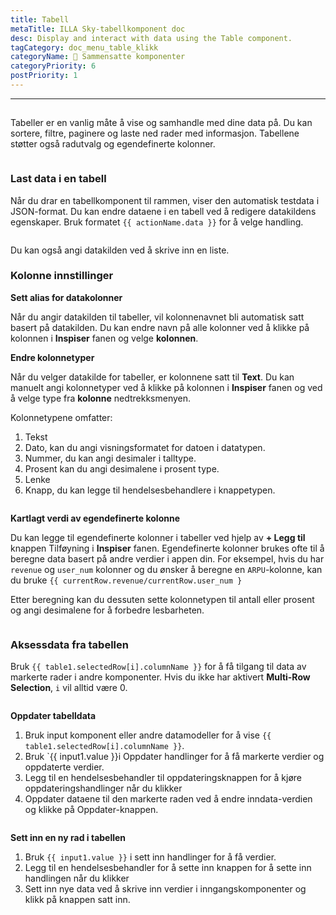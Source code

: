 ```yaml
---
title: Tabell
metaTitle: ILLA Sky-tabellkomponent doc
desc: Display and interact with data using the Table component.
tagCategory: doc_menu_table_klikk
categoryName: 🧬 Sammensatte komponenter
categoryPriority: 6
postPriority: 1
---
```


* * *

## <h2 hidden>Table</h2>

Tabeller er en vanlig måte å vise og samhandle med dine data på. Du kan sortere, filtre, paginere og laste ned rader med informasjon. Tabellene støtter også radutvalg og egendefinerte kolonner.

<img
  src='https://cdn.illacloud.com/official-website/img/docs/assemble/table.png'
  alt=""
/>

### Last data i en tabell

Når du drar en tabellkomponent til rammen, viser den automatisk testdata i JSON-format. Du kan endre dataene i en tabell ved å redigere datakildens egenskaper. Bruk formatet `{{ actionName.data }}` for å velge handling.

<img
  src='https://cdn.illacloud.com/official-website/img/docs/assemble/table1.png'
  alt=""
/>

Du kan også angi datakilden ved å skrive inn en liste.

### Kolonne innstillinger

**Sett alias for datakolonner**

Når du angir datakilden til tabeller, vil kolonnenavnet bli automatisk satt basert på datakilden. Du kan endre navn på alle kolonner ved å klikke på kolonnen i **Inspiser** fanen og velge **kolonnen**.

**Endre kolonnetyper**

Når du velger datakilde for tabeller, er kolonnene satt til **Text**. Du kan manuelt angi kolonnetyper ved å klikke på kolonnen i **Inspiser** fanen og ved å velge type fra **kolonne** nedtrekksmenyen.

Kolonnetypene omfatter:

1.  Tekst
2.  Dato, kan du angi visningsformatet for datoen i datatypen.
3.  Nummer, du kan angi desimaler i talltype.
4.  Prosent kan du angi desimalene i prosent type.
5.  Lenke
6.  Knapp, du kan legge til hendelsesbehandlere i knappetypen.

<img
  src='https://cdn.illacloud.com/official-website/img/docs/assemble/table2.png'
  alt=""
/>

**Kartlagt verdi av egendefinerte kolonne**

Du kan legge til egendefinerte kolonner i tabeller ved hjelp av **+ Legg til** knappen Tilføyning i **Inspiser** fanen. Egendefinerte kolonner brukes ofte til å beregne data basert på andre verdier i appen din. For eksempel, hvis du har `revenue` og `user_num` kolonner og du ønsker å beregne en `ARPU`-kolonne, kan du bruke `{{ currentRow.revenue/currentRow.user_num }`

Etter beregning kan du dessuten sette kolonnetypen til antall eller prosent og angi desimalene for å forbedre lesbarheten.

<img
  src='https://cdn.illacloud.com/official-website/img/docs/assemble/table3.png'
  alt=""
/>

### Aksessdata fra tabellen

Bruk `{{ table1.selectedRow[i].columnName }}` for å få tilgang til data av markerte rader i andre komponenter. Hvis du ikke har aktivert **Multi-Row Selection**, `i` vil alltid være 0.

<img
  src='https://cdn.illacloud.com/official-website/img/docs/assemble/table4.png'
  alt=""
/>

**Oppdater tabelldata**

1.  Bruk input komponent eller andre datamodeller for å vise `{{ table1.selectedRow[i].columnName }}`.
2.  Bruk \`{{ input1.value }}i Oppdater handlinger for å få markerte verdier og oppdaterte verdier.
3.  Legg til en hendelsesbehandler til oppdateringsknappen for å kjøre oppdateringshandlinger når du klikker
4.  Oppdater dataene til den markerte raden ved å endre inndata-verdien og klikke på Oppdater-knappen.

<img
  src='https://cdn.illacloud.com/official-website/img/docs/assemble/table5.png'
  alt=""
/>

**Sett inn en ny rad i tabellen**

1.  Bruk `{{ input1.value }}` i sett inn handlinger for å få verdier.
2.  Legg til en hendelsesbehandler for å sette inn knappen for å sette inn handlingen når du klikker
3.  Sett inn nye data ved å skrive inn verdier i inngangskomponenter og klikk på knappen satt inn.

<img
  src='https://cdn.illacloud.com/official-website/img/docs/assemble/table6.png'
  alt=""
/>
